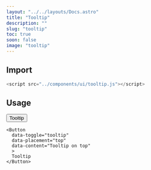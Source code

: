 ```yaml
---
layout: "../../layouts/Docs.astro"
title: "Tooltip"
description: ""
slug: "tooltip"
toc: true
soon: false
image: "tooltip"
---
```


## Import

```js
<script src="../components/ui/tooltip.js"></script>
```

## Usage

<Example>
  <Button 
    data-toggle="tooltip" 
    data-placement="top"
    data-content="Tooltip on top"
    >
    Tooltip
  </Button>
</Example>



```astro
<Button 
  data-toggle="tooltip" 
  data-placement="top"
  data-content="Tooltip on top"
  >
  Tooltip
</Button>
```
